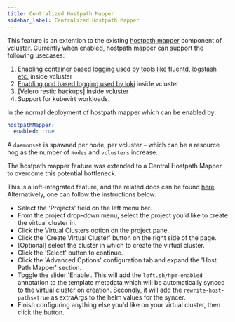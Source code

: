 ```yaml
---
title: Centralized Hostpath Mapper
sidebar_label: Centralized Hostpath Mapper 
---
```


This feature is an extention to the existing [hostpath mapper](/docs/o11y/logging/hpm) component of vcluster.
Currently when enabled, hostpath mapper can support the following usecases:
1. [Enabling container based logging used by tools like fluentd, logstash etc.](/docs/o11y/logging/elk_stack) inside vcluster
2. [Enabling pod based logging used by loki](/docs/o11y/logging/grafana_loki) inside vcluster
3. [Velero restic backups] inside vcluster
4. Support for kubevirt workloads.

In the normal deployment of hostpath mapper which can be enabled by:
```yaml
hostpathMapper:
  enabled: true
```

A `daemonset` is spawned per node, per vcluster – which can be a resource hog as the number of `Nodes` and `vclusters` increase.

The hostpath mapper feature was extended to a Central Hostpath Mapper to overcome this potential bottleneck.

This is a loft-integrated feature, and the related docs can be found [here](https://loft.sh/docs/virtual-clusters/central-hostpath-mapper).
Alternatively, one can follow the instructions below:

* Select the 'Projects' field on the left menu bar.
* From the project drop-down menu, select the project you'd like to create the virtual cluster in.
* Click the Virtual Clusters option on the project pane.
* Click the 'Create Virtual Cluster' button on the right side of the page.
* [Optional] select the cluster in which to create the virtual cluster.
* Click the 'Select' button to continue.
* Click the 'Advanced Options' configuration tab and expand the 'Host Path Mapper' section.
* Toggle the slider 'Enable'. This will add the `loft.sh/hpm-enabled` annotation to the template metadata which will be automatically synced to the virtual cluster on creation. Secondly, it will add the `rewrite-host-paths=true` as extraArgs to the helm values for the syncer.
* Finish configuring anything else you'd like on your virtual cluster, then click the
button.
